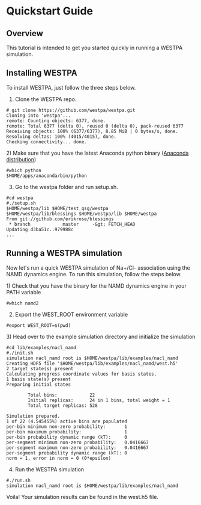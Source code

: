 = Quickstart Guide =

== Overview ==

This tutorial is intended to get you started quickly in running a WESTPA simulation.

== Installing WESTPA ==

To install WESTPA, just follow the three steps below.

# Clone the WESTPA repo.

<pre># git clone https://github.com/westpa/westpa.git
Cloning into 'westpa'...
remote: Counting objects: 6377, done.
remote: Total 6377 (delta 0), reused 0 (delta 0), pack-reused 6377
Receiving objects: 100% (6377/6377), 8.85 MiB | 0 bytes/s, done.
Resolving deltas: 100% (4015/4015), done.
Checking connectivity... done.</pre>
2) Make sure that you have the latest Anaconda python binary ([https://www.continuum.io/downloads Anaconda distribution])

<pre>#which python
$HOME/apps/anaconda/bin/python</pre>
<ol start="3" style="list-style-type: decimal;">
<li>Go to the westpa folder and run setup.sh.</li></ol>

<pre>#cd westpa
#./setup.sh
$HOME/westpa/lib $HOME/test_qsg/westpa
$HOME/westpa/lib/blessings $HOME/westpa/lib $HOME/westpa
From git://github.com/erikrose/blessings
 * branch            master     -&gt; FETCH_HEAD
Updating d3ba51c..979988c
...</pre>
== Running a WESTPA simulation ==

Now let's run a quick WESTPA simulation of Na+/Cl- association using the NAMD dynamics engine. To run this simulation, follow the steps below.

1) Check that you have the binary for the NAMD dynamics engine in your PATH variable

<pre>#which namd2</pre>
<ol start="2" style="list-style-type: decimal;">
<li>Export the WEST_ROOT environment variable</li></ol>

<pre>#export WEST_ROOT=$(pwd)</pre>
3) Head over to the example simulation directory and initialize the simulation

<pre>#cd lib/examples/nacl_namd
#./init.sh
simulation nacl_namd root is $HOME/westpa/lib/examples/nacl_namd
Creating HDF5 file '$HOME/westpa/lib/examples/nacl_namd/west.h5'
2 target state(s) present
Calculating progress coordinate values for basis states.
1 basis state(s) present
Preparing initial states

        Total bins:            22
        Initial replicas:      24 in 1 bins, total weight = 1
        Total target replicas: 528

Simulation prepared.
1 of 22 (4.545455%) active bins are populated
per-bin minimum non-zero probability:       1
per-bin maximum probability:                1
per-bin probability dynamic range (kT):     0
per-segment minimum non-zero probability:   0.0416667
per-segment maximum non-zero probability:   0.0416667
per-segment probability dynamic range (kT): 0
norm = 1, error in norm = 0 (0*epsilon)</pre>
<ol start="4" style="list-style-type: decimal;">
<li>Run the WESTPA simulation</li></ol>

<pre>#./run.sh
simulation nacl_namd root is $HOME/westpa/lib/examples/nacl_namd</pre>
Voila! Your simulation results can be found in the west.h5 file.


